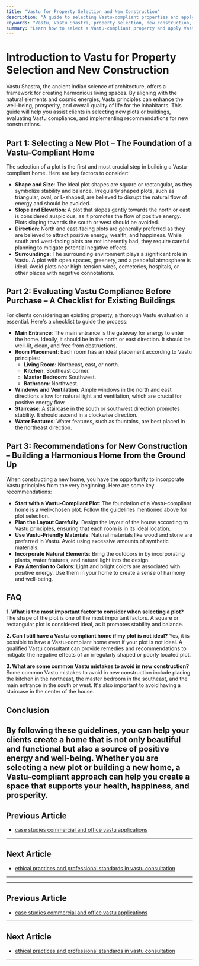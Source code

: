 ```yaml
---
title: "Vastu for Property Selection and New Construction"
description: "A guide to selecting Vastu-compliant properties and applying Vastu principles to new construction for optimal energy flow and well-being."
keywords: "Vastu, Vastu Shastra, property selection, new construction, Vastu compliance, Vastu for plot, Vastu for building, Vastu for home, Vastu consultant"
summary: "Learn how to select a Vastu-compliant property and apply Vastu principles to new construction. This guide provides a checklist for evaluating existing buildings and recommendations for building a harmonious home from the ground up."
---
```


# Introduction to Vastu for Property Selection and New Construction

Vastu Shastra, the ancient Indian science of architecture, offers a framework for creating harmonious living spaces. By aligning with the natural elements and cosmic energies, Vastu principles can enhance the well-being, prosperity, and overall quality of life for the inhabitants. This guide will help you assist clients in selecting new plots or buildings, evaluating Vastu compliance, and implementing recommendations for new constructions.

## Part 1: Selecting a New Plot – The Foundation of a Vastu-Compliant Home

The selection of a plot is the first and most crucial step in building a Vastu-compliant home. Here are key factors to consider:

-   **Shape and Size**: The ideal plot shapes are square or rectangular, as they symbolize stability and balance. Irregularly shaped plots, such as triangular, oval, or L-shaped, are believed to disrupt the natural flow of energy and should be avoided.
-   **Slope and Elevation**: A plot that slopes gently towards the north or east is considered auspicious, as it promotes the flow of positive energy. Plots sloping towards the south or west should be avoided.
-   **Direction**: North and east-facing plots are generally preferred as they are believed to attract positive energy, wealth, and happiness. While south and west-facing plots are not inherently bad, they require careful planning to mitigate potential negative effects.
-   **Surroundings**: The surrounding environment plays a significant role in Vastu. A plot with open spaces, greenery, and a peaceful atmosphere is ideal. Avoid plots near high-tension wires, cemeteries, hospitals, or other places with negative connotations.

## Part 2: Evaluating Vastu Compliance Before Purchase – A Checklist for Existing Buildings

For clients considering an existing property, a thorough Vastu evaluation is essential. Here's a checklist to guide the process:

-   **Main Entrance**: The main entrance is the gateway for energy to enter the home. Ideally, it should be in the north or east direction. It should be well-lit, clean, and free from obstructions.
-   **Room Placement**: Each room has an ideal placement according to Vastu principles:
    -   **Living Room**: Northeast, east, or north.
    -   **Kitchen**: Southeast corner.
    -   **Master Bedroom**: Southwest.
    -   **Bathroom**: Northwest.
-   **Windows and Ventilation**: Ample windows in the north and east directions allow for natural light and ventilation, which are crucial for positive energy flow.
-   **Staircase**: A staircase in the south or southwest direction promotes stability. It should ascend in a clockwise direction.
-   **Water Features**: Water features, such as fountains, are best placed in the northeast direction.

## Part 3: Recommendations for New Construction – Building a Harmonious Home from the Ground Up

When constructing a new home, you have the opportunity to incorporate Vastu principles from the very beginning. Here are some key recommendations:

-   **Start with a Vastu-Compliant Plot**: The foundation of a Vastu-compliant home is a well-chosen plot. Follow the guidelines mentioned above for plot selection.
-   **Plan the Layout Carefully**: Design the layout of the house according to Vastu principles, ensuring that each room is in its ideal location.
-   **Use Vastu-Friendly Materials**: Natural materials like wood and stone are preferred in Vastu. Avoid using excessive amounts of synthetic materials.
-   **Incorporate Natural Elements**: Bring the outdoors in by incorporating plants, water features, and natural light into the design.
-   **Pay Attention to Colors**: Light and bright colors are associated with positive energy. Use them in your home to create a sense of harmony and well-being.

## FAQ

**1. What is the most important factor to consider when selecting a plot?**
The shape of the plot is one of the most important factors. A square or rectangular plot is considered ideal, as it promotes stability and balance.

**2. Can I still have a Vastu-compliant home if my plot is not ideal?**
Yes, it is possible to have a Vastu-compliant home even if your plot is not ideal. A qualified Vastu consultant can provide remedies and recommendations to mitigate the negative effects of an irregularly shaped or poorly located plot.

**3. What are some common Vastu mistakes to avoid in new construction?**
Some common Vastu mistakes to avoid in new construction include placing the kitchen in the northeast, the master bedroom in the southeast, and the main entrance in the south or west. It's also important to avoid having a staircase in the center of the house.

## Conclusion

By following these guidelines, you can help your clients create a home that is not only beautiful and functional but also a source of positive energy and well-being. Whether you are selecting a new plot or building a new home, a Vastu-compliant approach can help you create a space that supports your health, happiness, and prosperity.
---

## Previous Article
- [case studies commercial and office vastu applications](181011_case_studies_commercial_and_office_vastu_applications.mdx)

---

## Next Article
- [ethical practices and professional standards in vastu consultation](181013_ethical_practices_and_professional_standards_in_vastu_consultation.mdx)

---
---

## Previous Article
- [case studies commercial and office vastu applications](181011_case_studies_commercial_and_office_vastu_applications.mdx)

---

## Next Article
- [ethical practices and professional standards in vastu consultation](181013_ethical_practices_and_professional_standards_in_vastu_consultation.mdx)

---
